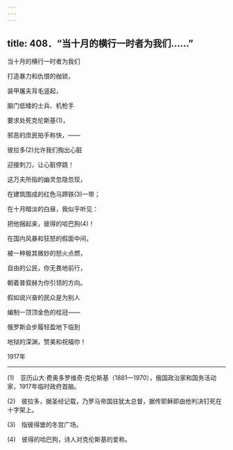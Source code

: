 ```yaml
---
---
---
```

title: 408．“当十月的横行一时者为我们……”
---




当十月的横行一时者为我们

打造暴力和仇恨的枷锁，

装甲屠夫背毛竖起，

脑门低矮的士兵、机枪手

要求处死克伦斯基(1)，

邪恶的庶民拍手称快，——

彼拉多(2)允许我们掏出心脏

迎接刺刀，让心脏停跳！

这万夫所指的幽灵忽隐忽现，

在建筑围成的红色马蹄铁(3)一带；

在十月暗淡的白昼，我似乎听见：

把他捆起来，彼得的哈巴狗(4)！

在国内风暴和狂怒的假面中间，

被一种极其微妙的怒火点燃，

自由的公民，你无畏地前行，

朝着普叙赫为你引领的方向。

假如说兴奋的民众是为别人

编制一顶顶金色的桂冠——

俄罗斯会步履轻盈地下临到

地狱的深渊，赞美和祝福你！

1917年



* * *



(1)　亚历山大·费奥多罗维奇·克伦斯基（1881—1970），俄国政治家和国务活动家，1917年临时政府首脑。

(2)　彼拉多，据圣经记载，乃罗马帝国驻犹太总督，据传耶稣即由他判决钉死在十字架上。

(3)　指彼得堡的冬宫广场。

(4)　彼得的哈巴狗，诗人对克伦斯基的爱称。